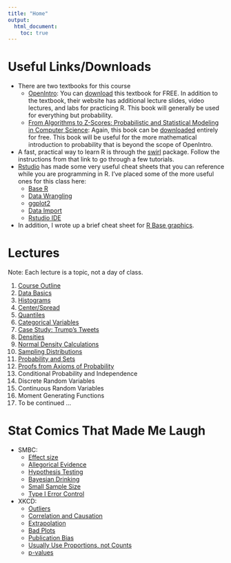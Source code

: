 ```yaml
---
title: "Home"
output:
  html_document:
    toc: true
---
```


# Useful Links/Downloads

- There are two textbooks for this course
    - [OpenIntro](https://www.openintro.org/stat/textbook.php?stat_book=os): You can [download](https://www.openintro.org/download.php?file=os3&referrer=/stat/textbook.php) this textbook for FREE. In addition to the textbook, their website has additional lecture slides, video lectures, and labs for practicing R. This book will generally be used for everything but probability.
    - [From Algorithms to Z-Scores: Probabilistic and Statistical Modeling in Computer Science](http://heather.cs.ucdavis.edu/probstatbook): Again, this book can be [downloaded](http://heather.cs.ucdavis.edu/~matloff/132/PLN/probstatbook/ProbStatBook.pdf) entirely for free. This book will be useful for the more mathematical introduction to probability that is beyond the scope of OpenIntro.
- A fast, practical way to learn R is through the [swirl](http://swirlstats.com/) package. Follow the instructions from that link to go through a few tutorials.
- [Rstudio](https://www.rstudio.com/resources/cheatsheets/) has made some very useful cheat sheets that you can reference while you are programming in R. I've placed some of the more useful ones for this class here:
    - [Base R](./cheat_sheets/base-r.pdf)
    - [Data Wrangling](./cheat_sheets/data-transformation-cheatsheet.pdf)
    - [ggplot2](./cheat_sheets/ggplot2-cheatsheet-2.1.pdf)
    - [Data Import](./cheat_sheets/data-import-cheatsheet.pdf)
    - [Rstudio IDE](./cheat_sheets/rstudio-IDE-cheatsheet.pdf)
- In addition, I wrote up a brief cheat sheet for [R Base graphics](base_r_cheatsheet.html).
    

# Lectures 

Note: Each lecture is a topic, not a day of class.

1. [Course Outline](00_course_outline.pdf)
2. [Data Basics](01_data_basics.pdf)
3. [Histograms](02_histograms.pdf)
4. [Center/Spread](03_center_spread.pdf)
5. [Quantiles](04_quantiles.pdf)
6. [Categorical Variables](05_categorical_variables.pdf)
7. [Case Study: Trump's Tweets](06_trump_case.pdf)
8. [Densities](07_densities.pdf)
9. [Normal Density Calculations](08_normal_calculations.pdf)
10. [Sampling Distributions](09_distribution_sample_mean.pdf)
11. [Probability and Sets](10_probability_and_sets.pdf)
12. [Proofs from Axioms of Probability](11_proofs_from_axioms.pdf)
13. Conditional Probability and Independence
14. Discrete Random Variables
15. Continuous Random Variables
16. Moment Generating Functions
17. To be continued ...

# Stat Comics That Made Me Laugh
- SMBC:
    - [Effect size](http://www.smbc-comics.com/comic/bacon-is-literally-cancer)
    - [Allegorical Evidence](http://www.smbc-comics.com/comic/accuracy-in-kids39-shows)
    - [Hypothesis Testing](http://www.smbc-comics.com/comic/i-object)
    - [Bayesian Drinking](http://www.smbc-comics.com/comic/2014-05-23)
    - [Small Sample Size](http://www.smbc-comics.com/comic/2014-09-17)
    - [Type I Error Control](http://smbc-comics.com/comic/false-positives)
- XKCD:
    - [Outliers](https://xkcd.com/539/)
    - [Correlation and Causation](https://xkcd.com/552/)
    - [Extrapolation](https://xkcd.com/605/)
    - [Bad Plots](https://xkcd.com/833/)
    - [Publication Bias](https://xkcd.com/882/)
    - [Usually Use Proportions, not Counts](https://www.xkcd.com/1138/)
    - [p-values](https://www.xkcd.com/1478/)

